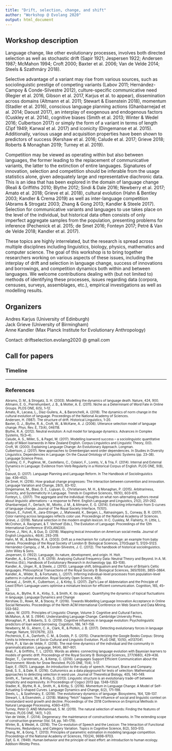 ```yaml
---
title: "Drift, selection, change, and shift"
author: "Workshop @ Evolang 2020"
output: html_document
---
```



## Workshop description
 
Language change, like other evolutionary processes, involves both directed selection as well as stochastic drift (Sapir 1921; Jespersen 1922; Andersen 1987; McMahon 1994; Croft 2000; Baxter et al. 2006; Van de Velde 2014; Steels & Szathmáry 2018).

Selective advantage of a variant may rise from various sources, such as sociolinguistic prestige of competing variants (Labov 2011; Hernández-Campoy & Conde-Silvestre 2012), culture-specific communicative need (Regier et al. 2016, Gibson et al. 2017, Karjus et al. to appear), dissemination across domains (Altmann et al. 2011; Stewart & Eisenstein 2018), momentum (Stadler et al. 2016), conscious language planning actions (Ghanbarnejad et al. 2014; Daoust 2017), an interplay of exogenous and endogenous factors (Cuskley et al. 2014), cognitive biases (Smith et al. 2013; Winter & Wedel 2016; Culbertson 2017) or simply the form of a variant in terms of length (Zipf 1949; Kanwal et al. 2017) and iconicity (Dingemanse et al. 2015). Additionally, various usage and acquisition properties have been shown to predictors of success (Kershaw et al. 2016; Calude et al. 2017; Grieve 2018; Roberts & Monaghan 2019; Turney et al. 2019).

Competition may be viewed as operating within but also between languages, the former leading to the replacement of communicative variants, the latter to the extinction of entire languages. Signatures of innovation, selection and competition should be inferable from the usage statistics alone, given adequately large and representative diachronic data. This is an idea that has been explored in the domain of language change (Reali & Griffiths 2010; Blythe 2012; Sindi & Dale 2016; Newberry et al. 2017; Amato et al. 2018; Grieve et al. 2018), cultural evolution (Hahn & Bentley 2003; Kandler & Crema 2019) as well as inter-language competition (Abrams & Strogatz 2003; Zhang & Gong 2013; Kandler & Steele 2017). Selection for communicative variants and languages to use takes place on the level of the individual, but historical data often consists of only imperfect aggregate samples from the population, presenting problems for inference (Pechenick et al. 2015; de Smet 2016; Fonteyn 2017; Petré & Van de Velde 2018; Kandler et al. 2017).

These topics are highly interrelated, but the research is spread across multiple disciplines including linguistics, biology, physics, mathematics and computer science. The goal of this workshop is to bring together researchers working on various aspects of these issues, including the interplay of drift and selection in language change, success of innovations and borrowings, and competition dynamics both within and between languages. We welcome contributions dealing with (but not limited to) methods of identifying these processes, issues regarding data (corpora, censuses, surveys, assemblages, etc.), empirical investigations as well as modelling results.

## Organizers

Andres Karjus (University of Edinburgh)<br>
Jack Grieve (University of Birmingham)<br>
Anne Kandler (Max Planck Institute for Evolutionary Anthropology)

Contact: driftselection.evolang2020 @ gmail.com

## Call for papers

### Timeline
 
---

### References

<font size="1">
Abrams, D. M., & Strogatz, S. H. (2003). Modelling the dynamics of language death. Nature, 424, 900.<br>
Altmann, E. G., Pierrehumbert, J. B., & Motter, A. E. (2011). Niche as a Determinant of Word Fate in Online Groups. PLOS ONE, 6(5), 1–12.<br>
Amato, R., Lacasa, L., Díaz-Guilera, A., & Baronchelli, A. (2018). The dynamics of norm change in the cultural evolution of language. Proceedings of the National Academy of Sciences.<br>
Andersen, H. (1987). The structure of drift. Historical Linguistics, 1–20.<br>
Baxter, G. J., Blythe, R. A., Croft, W., & McKane, A. J. (2006). Utterance selection model of language change. Phys. Rev. E, 73(4), 046118.<br>
Blythe, R. A. (2012). Neutral evolution: A null model for language dynamics. Advances in Complex Systems, 15(3–4).<br>
Calude, A. S., Miller, S., & Pagel, M. (2017). Modelling loanword success – a sociolinguistic quantitative study of Māori loanwords in New Zealand English. Corpus Linguistics and Linguistic Theory, 0(0).<br>
Croft, W. (2000). Explaining Language Change: An Evolutionary Approach. Longman.<br>
Culbertson, J. (2017). New approaches to Greenbergian word order dependencies. In Studies in Diversity Linguistics. Dependencies in Language: On the Causal Ontology of Linguistic Systems (pp. 23–38). Language Science Press.<br>
Cuskley, C. F., Pugliese, M., Castellano, C., Colaiori, F., Loreto, V., & Tria, F. (2014). Internal and External Dynamics in Language: Evidence from Verb Regularity in a Historical Corpus of English. PLOS ONE, 9(8), 1–7.<br>
Daoust, D. (2017). Language Planning and Language Reform. In The Handbook of Sociolinguistics (pp. 436–452).<br>
De Smet, H. (2016). How gradual change progresses: The interaction between convention and innovation. Language Variation and Change, 28(1), 83–102.<br>
Dingemanse, M., Blasi, D. E., Lupyan, G., Christiansen, M. H., & Monaghan, P. (2015). Arbitrariness, Iconicity, and Systematicity in Language. Trends in Cognitive Sciences, 19(10), 603–615.<br>
Fonteyn, L. (2017). The aggregate and the individual: thoughts on what non-alternating authors reveal about linguistic alternations – a response to Petré. English Language and Linguistics, 21(2), 251–262.<br>
Ghanbarnejad, F., Gerlach, M., Miotto, J. M., & Altmann, E. G. (2014). Extracting information from S-curves of language change. Journal of The Royal Society Interface, 11(101).<br>
Gibson, E., Futrell, R., Jara-Ettinger, J., Mahowald, K., Bergen, L., Ratnasingam, S., Conway, B. R. (2017). Color naming across languages reflects color use. Proceedings of the National Academy of Sciences.<br>
Grieve, J. (2018). Natural selection in the modern english lexicon. In C. Cuskley, M. Flaherty, H. Little, L. McCrohon, A. Ravignani, & T. Verhoef (Eds.), The Evolution of Language: Proceedings of the 12th International Conference (EVOLANGXII).<br>
Grieve, J., Nini, A., & Guo, D. (2018). Mapping lexical innovation on American social media. Journal of English Linguistics, 46(4), 293–319. <br>
Hahn, M. W., & Bentley, R. A. (2003). Drift as a mechanism for cultural change: an example from baby names. Proceedings of the Royal Society of London B: Biological Sciences, 270(Suppl 1), S120–S123.<br>
Hernández-Campoy, J. M., & Conde-Silvestre, J. C. (2012). The handbook of historical sociolinguistics. John Wiley & Sons.<br>
Jespersen, O. (1922). Language, its nature, development, and origin. H. Holt.<br>
Kandler, A., & Crema, E. R. (2019). Analysing Cultural Frequency Data: Neutral Theory and Beyond. In A. M. Prentiss (Ed.), Handbook of Evolutionary Research in Archaeology (pp. 83–108).<br>
Kandler, A., Unger, R., & Steele, J. (2010). Language shift, bilingualism and the future of Britain’s Celtic languages. Philosophical Transactions of the Royal Society B: Biological Sciences, 365(1559), 3855–3864.<br>
Kandler, A., Wilder, B., & Fortunato, L. (2017). Inferring individual-level processes from population-level patterns in cultural evolution. Royal Society Open Science, 4(9).<br>
Kanwal, J., Smith, K., Culbertson, J., & Kirby, S. (2017). Zipf’s Law of Abbreviation and the Principle of Least Effort: Language users optimise a miniature lexicon for efficient communication. Cognition, 165, 45–52.<br>
Karjus, A., Blythe, R. A., Kirby, S., & Smith, K. (to appear). Quantifying the dynamics of topical fluctuations in language. Language Dynamics and Change<br>
Kershaw, D., Rowe, M., & Stacey, P. (2016). Towards Modelling Language Innovation Acceptance in Online Social Networks. Proceedings of the Ninth ACM International Conference on Web Search and Data Mining, 553–562.<br>
Labov, W. (2011). Principles of Linguistic Change, Volume 3: Cognitive and Cultural Factors.<br>
McMahon, A. M. S. (1994). Understanding Language Change. Cambridge University Press.<br>
Monaghan, P., & Roberts, S. G. (2019). Cognitive influences in language evolution: Psycholinguistic predictors of loan word borrowing. Cognition, 186, 147–158.<br>
Newberry, M. G., Ahern, C. A., Clark, R., & Plotkin, J. B. (2017). Detecting evolutionary forces in language change. Nature, 551(7679), 223.<br>
Pechenick, E. A., Danforth, C. M., & Dodds, P. S. (2015). Characterizing the Google Books Corpus: Strong Limits to Inferences of Socio-Cultural and Linguistic Evolution. PLoS ONE, 10(10), e0137041.<br>
Petré, P., & Van de Velde, F. (2018). The real-time dynamics of the individual and the community in grammaticalization. Language, 94(4), 867–901.<br>
Reali, F., & Griffiths, T. L. (2010). Words as alleles: connecting language evolution with Bayesian learners to models of genetic drift. Proceedings of the Royal Society B: Biological Sciences, 277(1680), 429–436.<br>
Regier, T., Carstensen, A., & Kemp, C. (2016). Languages Support Efficient Communication about the Environment: Words for Snow Revisited. PLOS ONE, 11(4), 1–17.<br>
Sapir, E. (1921). Language. An introduction to the study of speech. Harcourt, Brace and Company.<br>
Sindi, S. S., & Dale, R. (2016). Culturomics as a data playground for tests of selection: Mathematical approaches to detecting selection in word use. Journal of Theoretical Biology, 405, 140–149.<br>
Smith, K., Tamariz, M., & Kirby, S. (2013). Linguistic structure is an evolutionary trade-off between simplicity and expressivity. In Proceedings of Cogsci 2013 (pp. 1348–1353)<br>
Stadler, K., Blythe, R. A., Smith, K., & Kirby, S. (2016). Momentum in Language Change: A Model of Self-Actuating S-shaped Curves. Language Dynamics and Change, 6(2), 171–198.<br>
Steels, L., & Szathmáry, E. (2018). The evolutionary dynamics of language. Biosystems, 164, 128–137.<br>
Stewart, I., & Eisenstein, J. (2018). Making “fetch” happen: The influence of social and linguistic context on nonstandard word growth and decline. Proceedings of the 2018 Conference on Empirical Methods in Natural Language Processing, 4360–4370.<br>
Turney, Peter D. AND Mohammad, S. M. (2019). The natural selection of words: Finding the features of fitness. PLOS ONE, 14(1), 1–20.<br>
Van de Velde, F. (2014). Degeneracy: the maintenance of constructional networks. In The extending scope of construction grammar (Vol. 54, pp. 141–179).<br>
Winter, B., & Wedel, A. (2016). The Co-evolution of Speech and the Lexicon: The Interaction of Functional Pressures, Redundancy, and Category Variation. Topics in Cognitive Science, 8(2), 503–513.<br>
Zhang, M., & Gong, T. (2013). Principles of parametric estimation in modeling language competition. Proceedings of the National Academy of Sciences, 110(24), 9698–9703.<br>
Zipf, G. K. (1949). Human behavior and the principle of least effort: an introduction to human ecology. Addison-Wesley Press.

</font>
